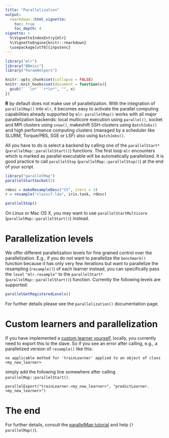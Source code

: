 ```yaml
---
title: "Parallelization"
output: 
  rmarkdown::html_vignette:
    toc: true
    toc_depth: 4
vignette: >
  %\VignetteIndexEntry{mlr}
  %\VignetteEngine{knitr::rmarkdown}
  \usepackage[utf8]{inputenc}
---
```


```r
library("mlr")
library("BBmisc")
library("ParamHelpers")

knitr::opts_chunk$set(collapse = FALSE)
knitr::knit_hooks$set(document = function(x){
  gsub("```\n*```r*\n*", "", x)
})
```

**R** by default does not make use of parallelization.
With the integration of `parallelMap()` into `mlr`, it becomes easy to activate the parallel computing capabilities already supported by `mlr`.
`parallelMap()` works with all major parallelization backends: local multicore execution using `parallel()`, socket and MPI clusters using `snow()`, makeshift SSH-clusters using `BatchJobs()` and high performance computing clusters (managed by a scheduler like SLURM, Torque/PBS, SGE or LSF) also using `BatchJobs()`.

All you have to do is select a backend by calling one of the
`parallelStart*` (`parallelMap::parallelStart()`) functions.
The first loop `mlr` encounters which is marked as parallel executable will be automatically parallelized.
It is good practice to call `parallelStop` (`parallelMap::parallelStop()`) at the end of your script.

```r
library("parallelMap")
parallelStartSocket(2)

rdesc = makeResampleDesc("CV", iters = 3)
r = resample("classif.lda", iris.task, rdesc)

parallelStop()
```

On Linux or Mac OS X, you may want to use
`parallelStartMulticore` (`parallelMap::parallelStart()`) instead.

# Parallelization levels

We offer different parallelization levels for fine grained control over the parallelization.
E.g., if you do not want to parallelize the `benchmark()` function because it has only very few iterations but want to parallelize the resampling (`resample()`) of each learner instead, you can specifically pass the `level` `"mlr.resample"` to the `parallelStart*` (`parallelMap::parallelStart()`)
function.
Currently the following levels are supported:

```r
parallelGetRegisteredLevels()
```

For further details please see the `parallelization()` documentation page.

# Custom learners and parallelization

If you have implemented a [custom learner yourself](create_learner.html){target="_blank"}, locally, you currently need to export this to the slave.
So if you see an error after calling, e.g., a parallelized version of `resample()` like this:

```
no applicable method for 'trainLearner' applied to an object of class <my_new_learner>
```

simply add the following line somewhere after calling `parallelMap::parallelStart()`.

```
parallelExport("trainLearner.<my_new_learner>", "predictLearner.<my_new_learner>")
```

# The end

For further details, consult the
[parallelMap tutorial](https://github.com/berndbischl/parallelMap#parallelmap) and help (`?parallelMap()`).

